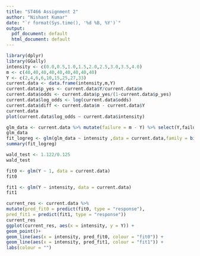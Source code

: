 ```yaml
---
title: "ST466 Assignment 2"
author: "Nishant Kumar"
date: "`r format(Sys.time(), '%d %B, %Y')`"
output:
  pdf_document: default
  html_document: default
---
```



```r
library(dplyr)
library(GGally)
intensity <- c(0.0,0.5,1.0,1.5,2.0,2.5,3.0,3.5,4.0)
m <- c(40,40,40,40,40,40,40,40,40)
Y <- c(2,4,6,6,10,15,25,27,33)
current.data <- data.frame(intensity,m,Y)
current.data$p_yes <- current.data$Y/current.data$m
current.data$odds <- current.data$p_yes/(1-current.data$p_yes)
current.data$log_odds <- log(current.data$odds)
current.data$diff <- current.data$m - current.data$Y
current.data
plot(current.data$log_odds ~ current.data$intensity)

```



```r
glm_data <- current.data %>% mutate(failure = m - Y) %>% select(Y,failure)%>% as.matrix()
glm_data
fit_logreg <- glm(glm_data ~ intensity ,data = current.data,family = binomial())
summary(fit_logreg)
```


```r
wald_test <- 1.122/0.125
wald_test
```


```r
fit0 <- glm(Y ~ 1, data = current.data)
fit0

fit1 <- glm(Y ~ intensity, data = current.data)
fit1
```


```r

current_res <- current.data %>%
mutate(pred_fit0 = predict(fit0, type = "response"),
pred_fit1 = predict(fit1, type = "response"))
current_res
ggplot(current_res, aes(x = intensity, y = Y)) +
geom_point()+
geom_line(aes(x = intensity, pred_fit0, colour = "fit0")) +
geom_line(aes(x = intensity, pred_fit1, colour = "fit1")) +
labs(colour = "")
```


```r
```


```r
```


